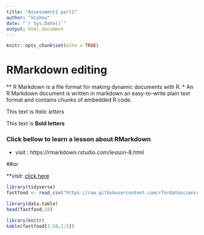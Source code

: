 ---
title: "Assessment1 part1"
author: "Vishnu"
date: "`r Sys.Date()`"
output: html_document
---

```{r setup, include=FALSE}
knitr::opts_chunk$set(echo = TRUE)
```

# RMarkdown editing 

** R Markdown is a file format for making dynamic documents with R. 
* An R Markdown document is written in markdown an easy-to-write plain text format and contains chunks of embedded R code.

This text is *Italic letters* 

This text is **Bold letters **

### Click bellow to learn a lesson about RMarkdown

* visit : https://rmarkdown.rstudio.com/lesson-8.html 

##or 

**visit: [click here](https://rmarkdown.rstudio.com/lesson-8.html )

```{r}
library(tidyverse)
fastfood <- read_csv("https://raw.githubusercontent.com/rfordatascience/tidytuesday/master/data/2018/2018-09-04/fastfood_calories.csv")

```


```{r}
library(data.table)
head(fastfood,10)
```

```{r}
library(knitr)
kable(fastfood[1:10,1:5])

```